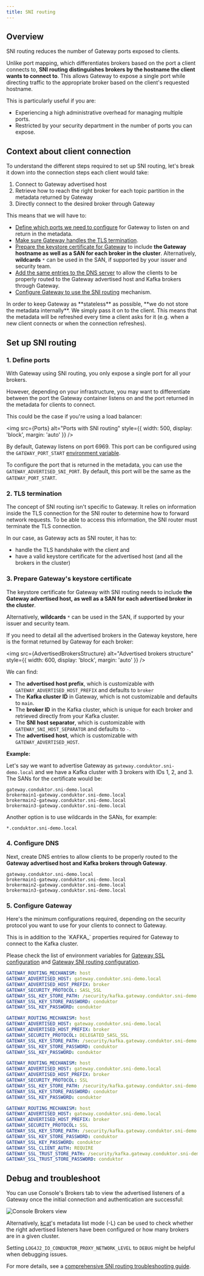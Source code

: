 ```yaml
---
title: SNI routing
---
```

## Overview

SNI routing reduces the number of Gateway ports exposed to clients.

Unlike port mapping, which differentiates brokers based on the port a client connects to, **SNI routing distinguishes brokers by the hostname the client wants to connect to**. This allows Gateway to expose a single port while directing traffic to the appropriate broker based on the client's requested hostname.

This is particularly useful if you are:

- Experiencing a high administrative overhead for managing multiple ports.
- Restricted by your security department in the number of ports you can expose.

## Context about client connection

To understand the different steps required to set up SNI routing, let's break it down into the connection steps each client would take:

1. Connect to Gateway advertised host
2. Retrieve how to reach the right broker for each topic partition in the metadata returned by Gateway
3. Directly connect to the desired broker through Gateway

This means that we will have to:

- [Define which ports we need to configure](#1-define-ports) for Gateway to listen on and return in the metadata.
- [Make sure Gateway handles the TLS termination](#2-tls-termination).
- [Prepare the keystore certificate for Gateway](#3-prepare-gateways-keystore-certificate) to include **the Gateway hostname as well as a SAN for each broker in the cluster**. Alternatively, **wildcards** `*` can be used in the SAN, if supported by your issuer and security team.
- [Add the same entries to the DNS server](#4-configure-dns) to allow the clients to be properly routed to the Gateway advertised host and Kafka brokers through Gateway.
- [Configure Gateway to use the SNI routing](#5-configure-gateway) mechanism.

<Note>
In order to keep Gateway as **stateless** as possible, **we do not store the metadata internally**. We simply pass it on to the client. This means that the metadata will be refreshed every time a client asks for it (e.g. when a new client connects or when the connection refreshes).
</Note>

## Set up SNI routing

### 1. Define ports

With Gateway using SNI routing, you only expose a single port for all your brokers.

However, depending on your infrastructure, you may want to differentiate between the port the Gateway container listens on and the port returned in the metadata for clients to connect.

This could be the case if you're using a load balancer:


<img src={Ports} alt="Ports with SNI routing" style={{ width: 500, display: 'block', margin: 'auto' }} />

By default, Gateway listens on port 6969. This port can be configured using the `GATEWAY_PORT_START` [environment variable](/gateway/configuration/env-variables/#port--sni-routing).

To configure the port that is returned in the metadata, you can use the `GATEWAY_ADVERTISED_SNI_PORT`. By default, this port will be the same as the `GATEWAY_PORT_START`.

### 2. TLS termination

The concept of SNI routing isn't specific to Gateway. It relies on information inside the TLS connection for the SNI router to determine how to forward network requests. To be able to access this information, the SNI router must terminate the TLS connection.

In our case, as Gateway acts as SNI router, it has to:

- handle the TLS handshake with the client and
- have a valid keystore certificate for the advertised host (and all the brokers in the cluster)

### 3. Prepare Gateway's keystore certificate

The keystore certificate for Gateway with SNI routing needs to include **the Gateway advertised host, as well as a SAN for each advertised broker in the cluster**.

Alternatively, **wildcards** `*` can be used in the SAN, if supported by your issuer and security team.

If you need to detail all the advertised brokers in the Gateway keystore, here is the format returned by Gateway for each broker:


<img src={AdvertisedBrokersStructure} alt="Advertised brokers structure" style={{ width: 600, display: 'block', margin: 'auto' }} />

We can find:

- The **advertised host prefix**, which is customizable with `GATEWAY_ADVERTISED_HOST_PREFIX` and defaults to `broker`
- The **Kafka cluster ID** in Gateway, which is not customizable and defaults to `main`.
- The **broker ID** in the Kafka cluster, which is unique for each broker and retrieved directly from your Kafka cluster.
- The **SNI host separator**, which is customizable with `GATEWAY_SNI_HOST_SEPARATOR` and defaults to `-`.
- The **advertised host**, which is customizable with `GATEWAY_ADVERTISED_HOST`.

**Example:**

Let's say we want to advertise Gateway as `gateway.conduktor.sni-demo.local` and we have a Kafka cluster with 3 brokers with IDs 1, 2, and 3. The SANs for the certificate would be:

```properties
gateway.conduktor.sni-demo.local
brokermain1-gateway.conduktor.sni-demo.local
brokermain2-gateway.conduktor.sni-demo.local
brokermain3-gateway.conduktor.sni-demo.local
```

Another option is to use wildcards in the SANs, for example:

```properties
*.conduktor.sni-demo.local
```

### 4. Configure DNS

Next, create DNS entries to allow clients to be properly routed to the **Gateway advertised host and Kafka brokers through Gateway**.

```properties
gateway.conduktor.sni-demo.local
brokermain1-gateway.conduktor.sni-demo.local
brokermain2-gateway.conduktor.sni-demo.local
brokermain3-gateway.conduktor.sni-demo.local
```

### 5. Configure Gateway

Here's the minimum configurations required, depending on the security protocol you want to use for your clients to connect to Gateway.

<Note> 
This is in addition to the `KAFKA_` properties required for Gateway to connect to the Kafka cluster.

Please check the list of environment variables for [Gateway SSL configuration](/gateway/configuration/env-variables/#SSL) and [Gateway SNI routing configuration](/gateway/configuration/env-variables/#port--sni-routing).
</Note>

<Tabs>
<TabItem value="SASL_SSL" label="SASL_SSL">

```yaml
GATEWAY_ROUTING_MECHANISM: host
GATEWAY_ADVERTISED_HOST: gateway.conduktor.sni-demo.local
GATEWAY_ADVERTISED_HOST_PREFIX: broker
GATEWAY_SECURITY_PROTOCOL: SASL_SSL
GATEWAY_SSL_KEY_STORE_PATH: /security/kafka.gateway.conduktor.sni-demo.local.keystore.jks
GATEWAY_SSL_KEY_STORE_PASSWORD: conduktor
GATEWAY_SSL_KEY_PASSWORD: conduktor
```

</TabItem>
<TabItem value="DELEGATED_SASL_SSL" label="DELEGATED_SASL_SSL">

```yaml
GATEWAY_ROUTING_MECHANISM: host
GATEWAY_ADVERTISED_HOST: gateway.conduktor.sni-demo.local
GATEWAY_ADVERTISED_HOST_PREFIX: broker
GATEWAY_SECURITY_PROTOCOL: DELEGATED_SASL_SSL
GATEWAY_SSL_KEY_STORE_PATH: /security/kafka.gateway.conduktor.sni-demo.local.keystore.jks
GATEWAY_SSL_KEY_STORE_PASSWORD: conduktor
GATEWAY_SSL_KEY_PASSWORD: conduktor
```

</TabItem>
<TabItem value="TLS" label="TLS">

```yaml
GATEWAY_ROUTING_MECHANISM: host
GATEWAY_ADVERTISED_HOST: gateway.conduktor.sni-demo.local
GATEWAY_ADVERTISED_HOST_PREFIX: broker
GATEWAY_SECURITY_PROTOCOL: SSL
GATEWAY_SSL_KEY_STORE_PATH: /security/kafka.gateway.conduktor.sni-demo.local.keystore.jks
GATEWAY_SSL_KEY_STORE_PASSWORD: conduktor
GATEWAY_SSL_KEY_PASSWORD: conduktor
```

</TabItem>
<TabItem value="mTLS" label="mTLS">

```yaml
GATEWAY_ROUTING_MECHANISM: host
GATEWAY_ADVERTISED_HOST: gateway.conduktor.sni-demo.local
GATEWAY_ADVERTISED_HOST_PREFIX: broker
GATEWAY_SECURITY_PROTOCOL: SSL
GATEWAY_SSL_KEY_STORE_PATH: /security/kafka.gateway.conduktor.sni-demo.local.keystore.jks
GATEWAY_SSL_KEY_STORE_PASSWORD: conduktor
GATEWAY_SSL_KEY_PASSWORD: conduktor
GATEWAY_SSL_CLIENT_AUTH: REQUIRE
GATEWAY_SSL_TRUST_STORE_PATH: /security/kafka.gateway.conduktor.sni-demo.local.truststore.jks
GATEWAY_SSL_TRUST_STORE_PASSWORD: conduktor
```

</TabItem>
</Tabs>

## Debug and troubleshoot

You can use Console's Brokers tab to view the advertised listeners of a Gateway once the initial connection and authentication are successful:

![Console Brokers view](/images/console-broker-view.png)

Alternatively, [kcat](https://github.com/edenhill/kcat)'s metadata list mode (-L) can be used to check whether the right advertised listeners have been configured or how many brokers are in a given cluster.

Setting `LOG4J2_IO_CONDUKTOR_PROXY_NETWORK_LEVEL` to `DEBUG` might be helpful when debugging issues.

For more details, see a [comprehensive SNI routing troubleshooting guide](https://support.conduktor.io/hc/en-gb/articles/29104372472977-Conduktor-Gateway-SNI-Routing-Troubleshooting-Guide).
